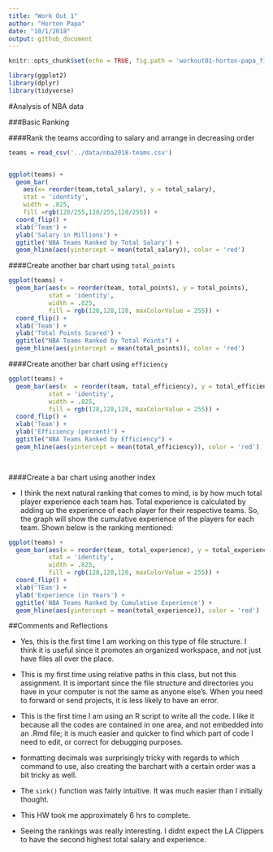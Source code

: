 ```yaml
---
title: "Work Out 1"
author: "Horton Papa"
date: "10/1/2018"
output: github_document
---
```


```r
knitr::opts_chunk$set(echo = TRUE, fig.path = 'workout01-horton-papa_files/')

library(ggplot2)
library(dplyr)
library(tidyverse)
```

#Analysis of NBA data

###Basic Ranking


####Rank the teams according to salary and arrange in decreasing order
```r
teams = read_csv('../data/nba2018-teams.csv')


ggplot(teams) + 
  geom_bar(
    aes(x= reorder(team,total_salary), y = total_salary), 
    stat = 'identity', 
    width = .825, 
    fill =rgb(128/255,128/255,128/255)) + 
  coord_flip() + 
  xlab('Team') + 
  ylab('Salary in Millions') +
  ggtitle('NBA Teams Ranked by Total Salary') + 
  geom_hline(aes(yintercept = mean(total_salary)), color = 'red')

```


####Create another bar chart using `total_points`

```r
ggplot(teams) +
  geom_bar(aes(x = reorder(team, total_points), y = total_points),
           stat = 'identity',
           width = .825,
           fill = rgb(128,128,128, maxColorValue = 255)) + 
  coord_flip() + 
  xlab('Team') +
  ylab('Total Points Scored') + 
  ggtitle("NBA Teams Ranked by Total Points") + 
  geom_hline(aes(yintercept = mean(total_points)), color = 'red')
```


####Create another bar chart using `efficiency` 

```r
ggplot(teams) +
  geom_bar(aes(x  = reorder(team, total_efficiency), y = total_efficiency),
           stat = 'identity',
           width = .825,
           fill = rgb(128,128,128, maxColorValue = 255)) +
  coord_flip() +
  xlab('Team') +
  ylab('Efficiency (percent)') +
  ggtitle("NBA Teams Ranked by Efficiency") +
  geom_hline(aes(yintercept = mean(total_efficiency)), color = 'red')

  
```



####Create a bar chart using another index

- I think the next natural ranking that comes to mind, is by how much total player experience each team has. Total experience is calculated by adding up the experience of each player for their respective teams. So, the graph will show the cumulative experience of the players for each team. Shown below is the ranking mentioned:

```r
ggplot(teams) +
  geom_bar(aes(x = reorder(team, total_experience), y = total_experience),
           stat = 'identity',
           width = .825,
           fill = rgb(128,128,128, maxColorValue = 255)) +
  coord_flip() +
  xlab('TEam') +
  ylab('Experience (in Years') +
  ggtitle('NBA Teams Ranked by Cumulative Experience') +
  geom_hline(aes(yintercept = mean(total_experience)), color = 'red')
```

##Comments and Reflections

- Yes, this is the first time I am working on this type of file structure. I think it is useful since it promotes an organized workspace, and not just have files all over the place.

- This is my first time using relative paths in this class, but not this assignment. It is important since the file structure and directories you have in your computer is not the same as anyone else's. When you need to forward or send projects, it is less likely to have an error.

- This is the first time I am using an R script to write all the code. I like it because all the codes are contained in one area, and not embedded into an .Rmd file; it is much easier and quicker to find which part of code I need to edit, or correct for debugging purposes.

- formatting decimals was surprisingly tricky with regards to which command to use, also creating the barchart with a certain order was a bit tricky as well.

- The `sink()` function was fairly intuitive. It was much easier than I initially thought.

- This HW took me approximately 6 hrs to complete.

- Seeing the rankings was really interesting. I didnt expect the LA Clippers to have the second highest total salary and experience. 



